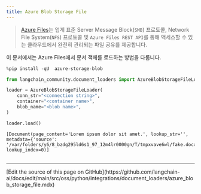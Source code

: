 ```yaml
---
title: Azure Blob Storage File
---
```


>[Azure Files](https://learn.microsoft.com/en-us/azure/storage/files/storage-files-introduction)는 업계 표준 Server Message Block(`SMB`) 프로토콜, Network File System(`NFS`) 프로토콜 및 `Azure Files REST API`를 통해 액세스할 수 있는 클라우드에서 완전히 관리되는 파일 공유를 제공합니다.

이 문서에서는 Azure Files에서 문서 객체를 로드하는 방법을 다룹니다.

```python
%pip install -qU  azure-storage-blob
```

```python
from langchain_community.document_loaders import AzureBlobStorageFileLoader
```

```python
loader = AzureBlobStorageFileLoader(
    conn_str="<connection string>",
    container="<container name>",
    blob_name="<blob name>",
)
```

```python
loader.load()
```

```output
[Document(page_content='Lorem ipsum dolor sit amet.', lookup_str='', metadata={'source': '/var/folders/y6/8_bzdg295ld6s1_97_12m4lr0000gn/T/tmpxvave6wl/fake.docx'}, lookup_index=0)]
```

```python

```

---

<Callout icon="pen-to-square" iconType="regular">
  [Edit the source of this page on GitHub](https://github.com/langchain-ai/docs/edit/main/src/oss/python/integrations/document_loaders/azure_blob_storage_file.mdx)
</Callout>

